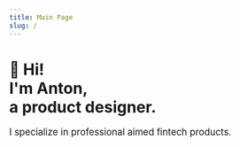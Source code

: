 ```yaml
---
title: Main Page
slug: /
---
```




#  👋 Hi!<br/>I'm Anton,<br/>a product designer.

<big>
  I specialize in professional aimed fintech products.
</big>

<Cards />